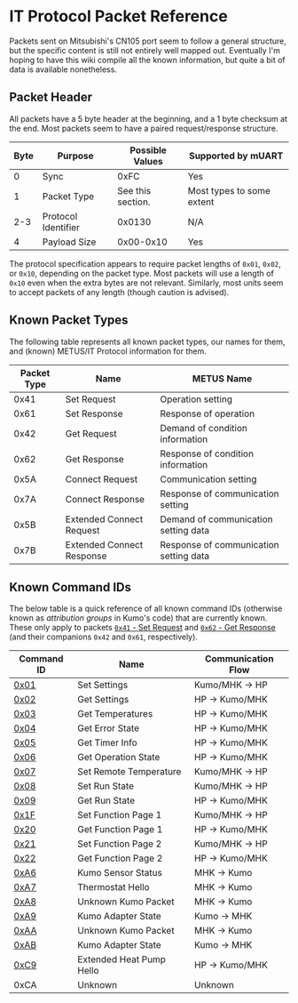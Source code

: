 
# IT Protocol Packet Reference

Packets sent on Mitsubishi's CN105 port seem to follow a general structure, but the specific content is still not 
entirely well mapped out.  Eventually I'm hoping to have this wiki compile all the known information, but quite a bit 
of data is available nonetheless.

## Packet Header

All packets have a 5 byte header at the beginning, and a 1 byte checksum at the end.  Most packets seem to have a paired
request/response structure.

| Byte | Purpose             | Possible Values   | Supported by mUART        |
|------|---------------------|-------------------|---------------------------|
| 0    | Sync                | 0xFC              | Yes                       |
| 1    | Packet Type         | See this section. | Most types to some extent |
| 2-3  | Protocol Identifier | 0x0130            | N/A                       |
| 4    | Payload Size        | 0x00-0x10         | Yes                       |

The protocol specification appears to require packet lengths of `0x01`, `0x02`, or `0x10`, depending on the packet type.
Most packets will use a length of `0x10` even when the extra bytes are not relevant. Similarly, most units seem to 
accept packets of any length (though caution is advised).

## Known Packet Types

The following table represents all known packet types, our names for them, and (known) METUS/IT Protocol information for them.

| Packet Type | Name                      | METUS Name                             |
|-------------|---------------------------|----------------------------------------|
| 0x41        | Set Request               | Operation setting                      |
| 0x61        | Set Response              | Response of operation                  |
| 0x42        | Get Request               | Demand of condition information        |
| 0x62        | Get Response              | Response of condition information      |
| 0x5A        | Connect Request           | Communication setting                  |
| 0x7A        | Connect Response          | Response of communication setting      |
| 0x5B        | Extended Connect Request  | Demand of communication setting data   |
| 0x7B        | Extended Connect Response | Response of communication setting data |

## Known Command IDs

The below table is a quick reference of all known command IDs (otherwise known as *attribution groups* in Kumo's code) 
that are currently known. These only apply to packets [`0x41` - Set Request][set-request] and 
[`0x62` - Get Response][get-response] (and their companions `0x42` and `0x61`, respectively). 

| Command ID       | Name                     | Communication Flow |
|------------------|--------------------------|--------------------|
| [0x01][ag-01]    | Set Settings             | Kumo/MHK -> HP     |
| [0x02][ag-02]    | Get Settings             | HP -> Kumo/MHK     |
| [0x03][ag-03]    | Get Temperatures         | HP -> Kumo/MHK     |
| [0x04][ag-04]    | Get Error State          | HP -> Kumo/MHK     |
| [0x05][ag-05]    | Get Timer Info           | HP -> Kumo/MHK     |
| [0x06][ag-06]    | Get Operation State      | HP -> Kumo/MHK     |
| [0x07][ag-07]    | Set Remote Temperature   | Kumo/MHK -> HP     |
| [0x08][ag-08]    | Set Run State            | Kumo/MHK -> HP     |
| [0x09][ag-09]    | Get Run State            | HP -> Kumo/MHK     |
| [0x1F][ag-1F-21] | Set Function Page 1      | Kumo/MHK -> HP     |
| [0x20][ag-20-22] | Get Function Page 1      | HP -> Kumo/MHK     |
| [0x21][ag-1F-21] | Set Function Page 2      | Kumo/MHK -> HP     |
| [0x22][ag-20-22] | Get Function Page 2      | HP -> Kumo/MHK     |
| [0xA6][ag-A6]    | Kumo Sensor Status       | MHK -> Kumo        |
| [0xA7][ag-A7]    | Thermostat Hello         | MHK -> Kumo        |
| [0xA8][ag-A8]    | Unknown Kumo Packet      | MHK -> Kumo        |
| [0xA9][ag-A9]    | Kumo Adapter State       | Kumo -> MHK        |
| [0xAA][ag-AA]    | Unknown Kumo Packet      | MHK -> Kumo        |
| [0xAB][ag-AB]    | Kumo Adapter State       | Kumo -> MHK        |
| [0xC9][ag-C9]    | Extended Heat Pump Hello | HP -> Kumo/MHK     |
| 0xCA             | Unknown                  | Unknown            |

[set-request]: 0x41-set-request/index.mdx
[get-response]: 0x62-get-response/index.mdx
[ag-01]: 0x41-set-request/0x01-set-settings.md
[ag-02]: 0x62-get-response/0x02-get-settings.md
[ag-03]: 0x62-get-response/0x03-get-temperatures.md
[ag-04]: 0x62-get-response/0x04-get-error-state.md
[ag-05]: 0x62-get-response/0x05-get-timer-info.md
[ag-06]: 0x62-get-response/0x06-get-operation-state.md
[ag-07]: 0x41-set-request/0x07-set-remote-temperature.md
[ag-08]: 0x41-set-request/0x08-set-run-state.md
[ag-09]: 0x62-get-response/0x09-get-run-state.md
[ag-1F-21]: 0x41-set-request/0x1F-0x21-set-functions.md
[ag-20-22]: 0x62-get-response/0x20-0x22-get-functions.md
[ag-A6]: 0x41-set-request/0xA6-kumo-sensor-status.md
[ag-A7]: 0x41-set-request/0xA7-thermostat-hello.md
[ag-A8]: 0x41-set-request/0xA8-unknown-kumo-packet.md
[ag-A9]: 0x62-get-response/0xA9-kumo-adapter-state.md
[ag-AA]: 0x41-set-request/0xAA-unknown-kumo-packet.md
[ag-AB]: 0x62-get-response/0xAB-unknown-kumo-packet.md
[ag-C9]: 0x7B-extended-connect-response.md

